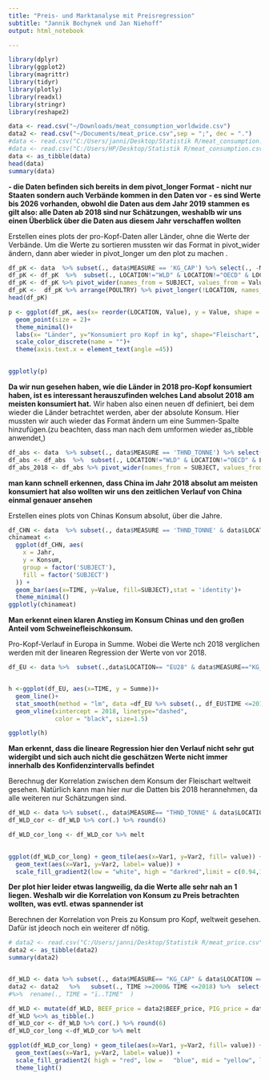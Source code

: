 ```yaml
---
title: "Preis- und Marktanalyse mit Preisregression"
subtitle: "Jannik Bochynek und Jan Niehoff"
output: html_notebook

---
```


```r
library(dplyr)
library(ggplot2)
library(magrittr)
library(tidyr)
library(plotly)
library(readxl)
library(stringr)
library(reshape2)
```


```r
data <- read.csv("~/Downloads/meat_consumption_worldwide.csv")
data2 <- read.csv("~/Documents/meat_price.csv",sep = ";", dec = ".")
#data <- read.csv("C:/Users/janni/Desktop/Statistik R/meat_consumption.csv")
#data <- read.csv("C:/Users/HP/Desktop/Statistik R/meat_consumption.csv")
data <- as_tibble(data)
head(data)
summary(data)
```
**- die Daten befinden sich bereits in dem pivot_longer Format**
**- nicht nur Staaten sondern auch Verbände kommen in den Daten vor**
**- es sind Werte bis 2026 vorhanden, obwohl die Daten aus dem Jahr 2019 stammen**
**es gilt also: alle Daten ab 2018 sind nur Schätzungen, weshablb wir uns einen Überblick über die Daten aus diesem Jahr verschaffen wollten**

Erstellen eines plots der pro-Kopf-Daten aller Länder, ohne die Werte der Verbände.
Um die Werte zu sortieren mussten wir das Format in pivot_wider ändern, dann aber  wieder in pivot_longer um den plot zu machen .

```r
df_pK <- data  %>% subset(., data$MEASURE == 'KG_CAP') %>% select(., -MEASURE)
df_pK <- df_pK  %>%  subset(., LOCATION!="WLD" & LOCATION!="OECD" & LOCATION != "BRICS" & LOCATION != "EU28")
df_pK <- df_pK %>% pivot_wider(names_from = SUBJECT, values_from = Value) %>% subset(., TIME == "2018") %>%            select(., -TIME) %>% as_tibble()
df_pK <-  df_pK %>% arrange(POULTRY) %>% pivot_longer(!LOCATION, names_to ="Fleischart",values_to = "Value")
head(df_pK)

```


```r
p <- ggplot(df_pK, aes(x= reorder(LOCATION, Value), y = Value, shape = Fleischart,color = Fleischart) )+
  geom_point(size = 2)+
  theme_minimal()+
  labs(x= "Länder", y="Konsumiert pro Kopf in kg", shape="Fleischart", size =" ")+
  scale_color_discrete(name = "")+
  theme(axis.text.x = element_text(angle =45))
    

ggplotly(p)
```

**Da wir nun gesehen haben, wie die Länder in 2018 pro-Kopf konsumiert haben, ist es interessant herauszufinden welches Land absolut 2018 am meisten konsumiert hat.**
Wir haben also einen neuen df definiert, bei dem wieder die Länder betrachtet werden, aber der absolute Konsum. 
Hier mussten wir auch wieder das Format ändern um eine Summen-Spalte hinzufügen.(zu beachten, dass man nach dem umformen wieder as_tibble anwendet,)
```r
df_abs <- data  %>% subset(., data$MEASURE == 'THND_TONNE') %>% select(., -MEASURE) #nach Pro-Kopf sortieren
df_abs <- df_abs  %>%  subset(., LOCATION!="WLD" & LOCATION!="OECD" & LOCATION != "BRICS" & LOCATION != "EU28")
df_abs_2018 <- df_abs %>% pivot_wider(names_from = SUBJECT, values_from = Value) %>% subset(., TIME == "2018") %>% select(., -TIME) %>% as_tibble() %>% mutate (Summe = BEEF+POULTRY+SHEEP+PIG)

```
**man kann schnell erkennen, dass China im Jahr 2018 absolut am meisten konsumiert hat**
**also wollten wir uns den zeitlichen Verlauf von China einmal genauer ansehen**

Erstellen eines plots von  Chinas Konsum absolut, über die Jahre.
```r
df_CHN <- data  %>% subset(., data$MEASURE == 'THND_TONNE' & data$LOCATION == "CHN") %>% select(., -MEASURE, -LOCATION)
chinameat <-
  ggplot(df_CHN, aes(
    x = Jahr,
    y = Konsum,
    group = factor('SUBJECT'),
    fill = factor('SUBJECT')
  )) +
  geom_bar(aes(x=TIME, y=Value, fill=SUBJECT),stat = 'identity')+
  theme_minimal()
ggplotly(chinameat)
```

**Man erkennt einen klaren Anstieg im Konsum Chinas und den großen Anteil vom Schweinefleischkonsum.**

Pro-Kopf-Verlauf in Europa in Summe. Wobei die Werte nch 2018 verglichen werden mit der linearen Regression der Werte von vor 2018.
```r
df_EU <- data %>%  subset(.,data$LOCATION== "EU28" & data$MEASURE=="KG_CAP") %>% pivot_wider(names_from = SUBJECT, values_from = Value) %>% mutate (Summe = BEEF+POULTRY+SHEEP+PIG) %>%  drop_na() %>% select(., TIME,Summe) 


h <-ggplot(df_EU, aes(x=TIME, y = Summe))+
  geom_line()+
  stat_smooth(method = "lm", data =df_EU %>% subset(., df_EU$TIME <=2018), fullrange = T )+
  geom_vline(xintercept = 2018, linetype="dashed", 
             color = "black", size=1.5)

ggplotly(h)

```
**Man erkennt, dass die lineare Regression hier den Verlauf nicht sehr gut widergibt und sich auch nicht die geschätzen Werte nicht immer innerhalb des Konfidenzintervalls befindet**


Berechnug der Korrelation zwischen dem Konsum der Fleischart weltweit gesehen.
Natürlich kann man hier nur die Datten bis 2018 herannehmen, da alle weiteren nur Schätzungen sind.
```r
df_WLD <- data %>% subset(., data$MEASURE== "THND_TONNE" & data$LOCATION == "WLD"&data$TIME<=2018) %>% pivot_wider(names_from = SUBJECT, values_from = Value) %>% select(., -MEASURE, -LOCATION, -TIME) %>% drop_na() %>% mutate(Summe = rowSums(.))
df_WLD_cor <- df_WLD %>% cor(.) %>% round(6)

df_WLD_cor_long <- df_WLD_cor %>% melt
 

ggplot(df_WLD_cor_long) + geom_tile(aes(x=Var1, y=Var2, fill= value)) +
  geom_text(aes(x=Var1, y=Var2, label= value)) + 
  scale_fill_gradient2(low = "white", high = "darkred",limit = c(0.94,1)) 
```

**Der plot hier leider etwas langweilig, da die Werte alle sehr nah an 1 liegen. Weshalb wir die Korrelation von Konsum zu Preis betrachten wollten, was evtl. etwas spannender ist**

Berechnen der Korrelation von Preis zu Konsum pro Kopf, weltweit gesehen.
Dafür ist jdeoch noch ein weiterer df nötig.
```r
# data2 <- read.csv("C:/Users/janni/Desktop/Statistik R/meat_price.csv",sep= ";", dec=".")
data2 <- as_tibble(data2)
summary(data2)


df_WLD <- data %>% subset(., data$MEASURE== "KG_CAP" & data$LOCATION == "WLD"&data$TIME<=2018) %>% pivot_wider(names_from = SUBJECT, values_from = Value) %>% select(., BEEF, PIG) %>% drop_na() 
data2 <- data2   %>%   subset(., TIME >=2000& TIME <=2018) %>%  select(., BEEF, PORK) %>% rename(.,BEEF_price = "BEEF", PIG_price ="PORK")
#%>%  rename(., TIME = "ï..TIME"  )

df_WLD <- mutate(df_WLD, BEEF_price = data2$BEEF_price, PIG_price = data2$PIG_price)
df_WLD %<>% as_tibble(.)
df_WLD_cor <- df_WLD %>% cor(.) %>% round(6)
df_WLD_cor_long <-df_WLD_cor %>% melt

ggplot(df_WLD_cor_long) + geom_tile(aes(x=Var1, y=Var2, fill= value)) +
  geom_text(aes(x=Var1, y=Var2, label= value)) + 
  scale_fill_gradient2( high = "red", low =   "blue", mid = "yellow", limit = c(-1,1))+ 
  theme_light()

```


